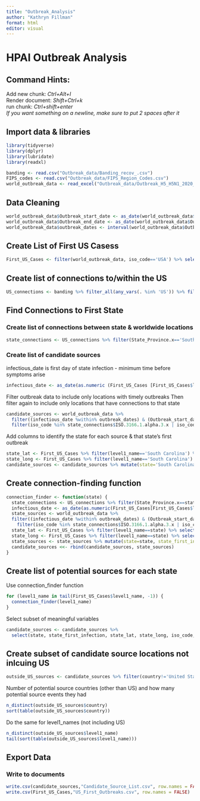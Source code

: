 ```yaml
---
title: "Outbreak_Analysis"
author: "Kathryn Fillman"
format: html
editor: visual
---
```


# HPAI Outbreak Analysis

## Command Hints:

Add new chunk: *Ctrl+Alt+I*\
Render document: *Shift+Ctrl+k*\
run chunk: *Ctrl+shift+enter*\
*If you want something on a newline, make sure to put 2 spaces after it*

## Import data & libraries

```r
library(tidyverse)
library(dplyr)
library(lubridate)
library(readxl)

banding <- read.csv("Outbreak_data/Banding_recov_.csv")
FIPS_codes <- read.csv("Outbreak_data/FIPS_Region_Codes.csv")
world_outbreak_data <- read_excel("Outbreak_data/Outbreak_H5_H5N1_2020_Sept2023_World.xlsx", sheet = "outbreaks")
```

## Data Cleaning

```r
world_outbreak_data$Outbreak_start_date <- as_date(world_outbreak_data$Outbreak_start_date)
world_outbreak_data$Outbreak_end_date <- as_date(world_outbreak_data$Outbreak_end_date)
world_outbreak_data$outbreak_dates <- interval(world_outbreak_data$Outbreak_start_date, world_outbreak_data$Outbreak_end_date)
```

## Create List of First US Casess

```r
First_US_Cases <- filter(world_outbreak_data, iso_code=='USA') %>% select(country_unique_code, level1_name, level2_name, Latitude, Longitude, Outbreak_start_date, outbreak_dates, reporting_level, strain_eng, sero_sub_genotype_eng,  disease_eng) %>% arrange(Outbreak_start_date) %>% distinct(level1_name, .keep_all = TRUE)
```

## Create list of connections to/within the US

```r
US_connections <- banding %>% filter_all(any_vars(. %in% 'US')) %>% filter(!(FIPS_ADMIN_banding==FIPS_ADMIN_Recov))  %>% left_join(FIPS_codes, by=c('FIPS_ADMIN_banding'='FIPS.Region.Code')) %>% left_join(FIPS_codes, by=c('FIPS_ADMIN_Recov'='FIPS.Region.Code'))
```

## Find Connections to First State

### Create list of connections between state & worldwide locations

```r
state_connections <- US_connections %>% filter(State_Province.x=='South Carolina' | State_Province.y=='South Carolina')
```

### Create list of candidate sources

infectious_date is first day of state infection - minimum time before symptoms arise

```r
infectious_date <- as_date(as.numeric (First_US_Cases [First_US_Cases$level1_name== 'South Carolina', "Outbreak_start_date"])-3)
```

Filter outbreak data to include only locations with timely outbreaks Then filter again to include only locations that have connections to that state

```r
candidate_sources <- world_outbreak_data %>%
  filter((infectious_date %within% outbreak_dates) & (Outbreak_start_date < infectious_date)) %>%
  filter(iso_code %in% state_connections$ISO.3166.1.alpha.3.x | iso_code %in% state_connections$ISO.3166.1.alpha.3.y)
```

Add columns to identify the state for each source & that state's first outbreak

```r
state_lat <- First_US_Cases %>% filter(level1_name=='South Carolina') %>% select(Latitude) %>% as.numeric()
state_long <- First_US_Cases %>% filter(level1_name=='South Carolina') %>% select(Longitude) %>% as.numeric()
candidate_sources <- candidate_sources %>% mutate(state='South Carolina', state_first_infection=(infectious_date+3), state_lat=state_lat, state_long=state_long)
```

## Create connection-finding function

```r
connection_finder <- function(state) {
  state_connections <- US_connections %>% filter(State_Province.x==state | State_Province.y==state)
  infectious_date <- as_date(as.numeric(First_US_Cases[First_US_Cases$level1_name==state, "Outbreak_start_date"])-3)
  state_sources <- world_outbreak_data %>%
  filter((infectious_date %within% outbreak_dates) & (Outbreak_start_date < infectious_date)) %>%
    filter(iso_code %in% state_connections$ISO.3166.1.alpha.3.x | iso_code %in% state_connections$ISO.3166.1.alpha.3.y)
  state_lat <- First_US_Cases %>% filter(level1_name==state) %>% select(Latitude) %>% as.numeric()
  state_long <- First_US_Cases %>% filter(level1_name==state) %>% select(Longitude) %>% as.numeric()
  state_sources <- state_sources %>% mutate(state=state, state_first_infection=(infectious_date+3), state_lat=state_lat, state_long=state_long)
  candidate_sources <<- rbind(candidate_sources, state_sources)
}
```

## Create list of potential sources for each state

Use connection_finder function

```r
for (level1_name in tail(First_US_Cases$level1_name, -1)) {
  connection_finder(level1_name)
}
```

Select subset of meaningful variables

```r
candidate_sources <- candidate_sources %>%
  select(state, state_first_infection, state_lat, state_long, iso_code, country, region, reporting_level, strain_eng, sero_sub_genotype_eng,  disease_eng, Latitude, Longitude, Outbreak_start_date, level3_name, level2_name, level1_name)
```

## Create subset of candidate source locations not inlcuing US

```r
outside_US_sources <- candidate_sources %>% filter(country!='United States of America')
```

Number of potential source countries (other than US) and how many potential source events they had
```r
n_distinct(outside_US_sources$country)
sort(table(outside_US_sources$country))
```

Do the same for level1_names (not including US)

```r
n_distinct(outside_US_sources$level1_name)
tail(sort(table(outside_US_sources$level1_name)))
```

## Export Data

### Write to documents

```r
write.csv(candidate_sources,"Candidate_Source_List.csv", row.names = FALSE)
write.csv(First_US_Cases,"US_First_Outbreaks.csv", row.names = FALSE)
```
